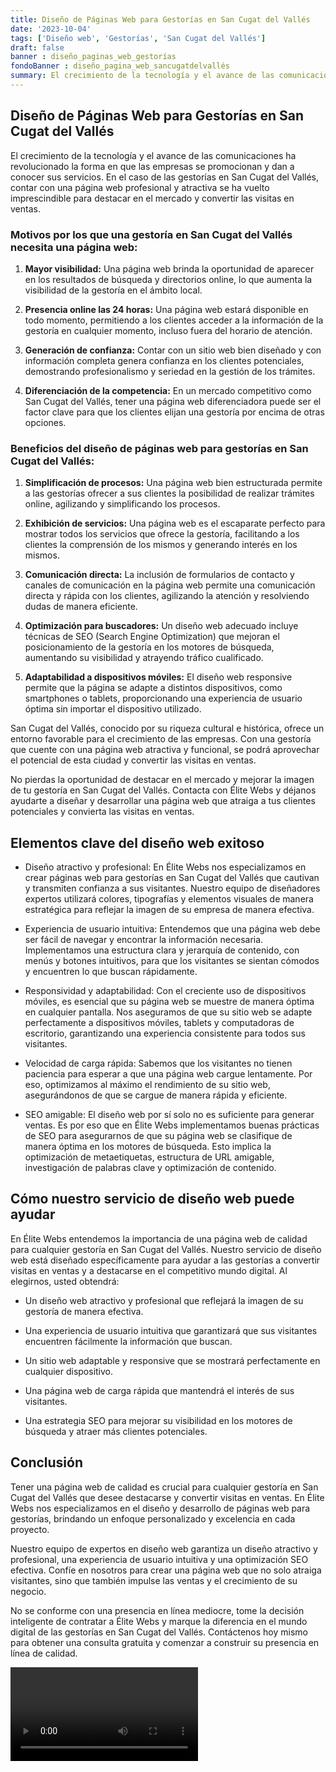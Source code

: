 ```yaml
---
title: Diseño de Páginas Web para Gestorías en San Cugat del Vallés
date: '2023-10-04'
tags: ['Diseño web', 'Gestorías', 'San Cugat del Vallés']
draft: false
banner : diseño_paginas_web_gestorías
fondoBanner : diseño_pagina_web_sancugatdelvallés
summary: El crecimiento de la tecnología y el avance de las comunicaciones ha revolucionado la forma en que las empresas se promocionan y dan a conocer sus servicios. En el caso de las gestorías en San Cugat del Vallés, contar con una página web profesional y atractiva se ha vuelto imprescindible para destacar en el mercado y convertir las visitas en ventas.
---
```


## Diseño de Páginas Web para Gestorías en San Cugat del Vallés

El crecimiento de la tecnología y el avance de las comunicaciones ha revolucionado la forma en que las empresas se promocionan y dan a conocer sus servicios. En el caso de las gestorías en San Cugat del Vallés, contar con una página web profesional y atractiva se ha vuelto imprescindible para destacar en el mercado y convertir las visitas en ventas.

### Motivos por los que una gestoría en San Cugat del Vallés necesita una página web:

1. **Mayor visibilidad:** Una página web brinda la oportunidad de aparecer en los resultados de búsqueda y directorios online, lo que aumenta la visibilidad de la gestoría en el ámbito local.

2. **Presencia online las 24 horas:** Una página web estará disponible en todo momento, permitiendo a los clientes acceder a la información de la gestoría en cualquier momento, incluso fuera del horario de atención.

3. **Generación de confianza:** Contar con un sitio web bien diseñado y con información completa genera confianza en los clientes potenciales, demostrando profesionalismo y seriedad en la gestión de los trámites.

4. **Diferenciación de la competencia:** En un mercado competitivo como San Cugat del Vallés, tener una página web diferenciadora puede ser el factor clave para que los clientes elijan una gestoría por encima de otras opciones.

### Beneficios del diseño de páginas web para gestorías en San Cugat del Vallés:

1. **Simplificación de procesos:** Una página web bien estructurada permite a las gestorías ofrecer a sus clientes la posibilidad de realizar trámites online, agilizando y simplificando los procesos.

2. **Exhibición de servicios:** Una página web es el escaparate perfecto para mostrar todos los servicios que ofrece la gestoría, facilitando a los clientes la comprensión de los mismos y generando interés en los mismos.

3. **Comunicación directa:** La inclusión de formularios de contacto y canales de comunicación en la página web permite una comunicación directa y rápida con los clientes, agilizando la atención y resolviendo dudas de manera eficiente.

4. **Optimización para buscadores:** Un diseño web adecuado incluye técnicas de SEO (Search Engine Optimization) que mejoran el posicionamiento de la gestoría en los motores de búsqueda, aumentando su visibilidad y atrayendo tráfico cualificado.

5. **Adaptabilidad a dispositivos móviles:** El diseño web responsive permite que la página se adapte a distintos dispositivos, como smartphones o tablets, proporcionando una experiencia de usuario óptima sin importar el dispositivo utilizado.

San Cugat del Vallés, conocido por su riqueza cultural e histórica, ofrece un entorno favorable para el crecimiento de las empresas. Con una gestoría que cuente con una página web atractiva y funcional, se podrá aprovechar el potencial de esta ciudad y convertir las visitas en ventas.

No pierdas la oportunidad de destacar en el mercado y mejorar la imagen de tu gestoría en San Cugat del Vallés. Contacta con Élite Webs y déjanos ayudarte a diseñar y desarrollar una página web que atraiga a tus clientes potenciales y convierta las visitas en ventas.

<GifSeo />

<Cta />

## Elementos clave del diseño web exitoso

- Diseño atractivo y profesional: En Élite Webs nos especializamos en crear páginas web para gestorías en San Cugat del Vallés que cautivan y transmiten confianza a sus visitantes. Nuestro equipo de diseñadores expertos utilizará colores, tipografías y elementos visuales de manera estratégica para reflejar la imagen de su empresa de manera efectiva.

- Experiencia de usuario intuitiva: Entendemos que una página web debe ser fácil de navegar y encontrar la información necesaria. Implementamos una estructura clara y jerarquía de contenido, con menús y botones intuitivos, para que los visitantes se sientan cómodos y encuentren lo que buscan rápidamente.

- Responsividad y adaptabilidad: Con el creciente uso de dispositivos móviles, es esencial que su página web se muestre de manera óptima en cualquier pantalla. Nos aseguramos de que su sitio web se adapte perfectamente a dispositivos móviles, tablets y computadoras de escritorio, garantizando una experiencia consistente para todos sus visitantes.

- Velocidad de carga rápida: Sabemos que los visitantes no tienen paciencia para esperar a que una página web cargue lentamente. Por eso, optimizamos al máximo el rendimiento de su sitio web, asegurándonos de que se cargue de manera rápida y eficiente.

- SEO amigable: El diseño web por sí solo no es suficiente para generar ventas. Es por eso que en Élite Webs implementamos buenas prácticas de SEO para asegurarnos de que su página web se clasifique de manera óptima en los motores de búsqueda. Esto implica la optimización de metaetiquetas, estructura de URL amigable, investigación de palabras clave y optimización de contenido.

## Cómo nuestro servicio de diseño web puede ayudar

En Élite Webs entendemos la importancia de una página web de calidad para cualquier gestoría en San Cugat del Vallés. Nuestro servicio de diseño web está diseñado específicamente para ayudar a las gestorías a convertir visitas en ventas y a destacarse en el competitivo mundo digital. Al elegirnos, usted obtendrá:

- Un diseño web atractivo y profesional que reflejará la imagen de su gestoría de manera efectiva.

- Una experiencia de usuario intuitiva que garantizará que sus visitantes encuentren fácilmente la información que buscan.

- Un sitio web adaptable y responsive que se mostrará perfectamente en cualquier dispositivo.

- Una página web de carga rápida que mantendrá el interés de sus visitantes.

- Una estrategia SEO para mejorar su visibilidad en los motores de búsqueda y atraer más clientes potenciales.

## Conclusión

Tener una página web de calidad es crucial para cualquier gestoría en San Cugat del Vallés que desee destacarse y convertir visitas en ventas. En Élite Webs nos especializamos en el diseño y desarrollo de páginas web para gestorías, brindando un enfoque personalizado y excelencia en cada proyecto.

Nuestro equipo de expertos en diseño web garantiza un diseño atractivo y profesional, una experiencia de usuario intuitiva y una optimización SEO efectiva. Confíe en nosotros para crear una página web que no solo atraiga visitantes, sino que también impulse las ventas y el crecimiento de su negocio.

No se conforme con una presencia en línea mediocre, tome la decisión inteligente de contratar a Élite Webs y marque la diferencia en el mundo digital de las gestorías en San Cugat del Vallés. Contáctenos hoy mismo para obtener una consulta gratuita y comenzar a construir su presencia en línea de calidad.

<Video />

<CtaBot job='Gestorías' city='San Cugat del Vallés'/>

<Gmaps query='San Cugat del Vallés+españa+maps' />